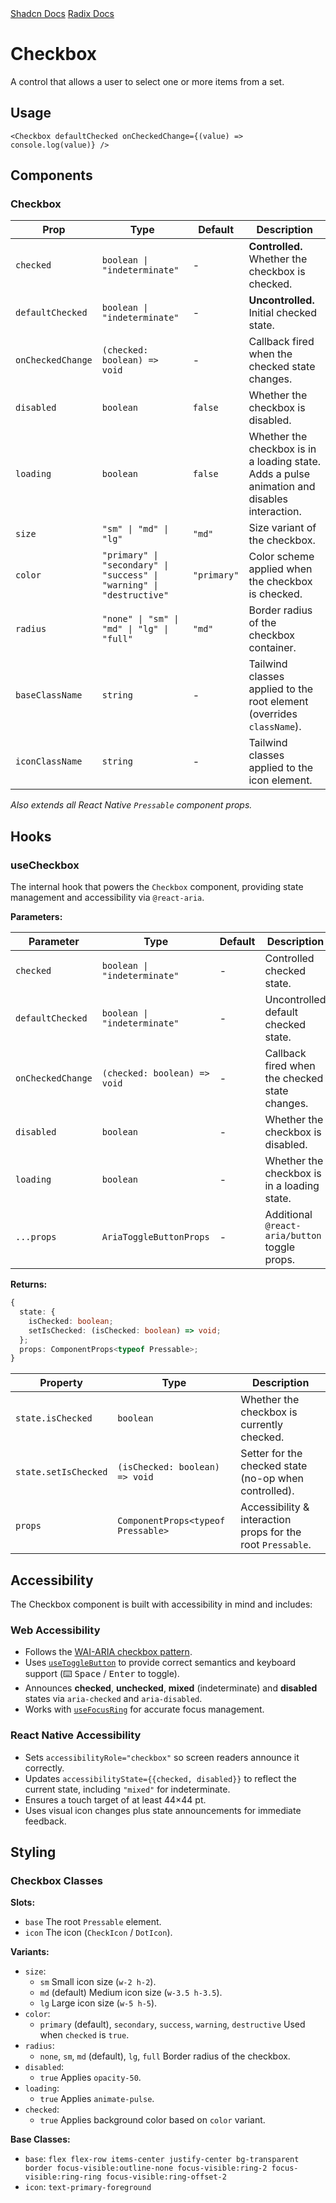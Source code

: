 
<div style={{display: "flex", flexDirection: "row", gap: "2rem"}}>
  <a
    href={`${process.env.STORYBOOK_URL}/?path=/story/checkbox--default&globals=backgrounds.value:light`}
  >
    <StorybookIcon color="#FE4785" width={25} height={25} />
  </a>
  <a href="https://github.com/moveinready-casa/shadcn-native/blob/3-create-components/registry/ui/checkbox.tsx">
    <GithubIcon width={25} height={25} />
  </a>
  <a href="https://ui.shadcn.com/docs/components/checkbox">Shadcn Docs</a>
  <a href="https://www.radix-ui.com/primitives/docs/components/checkbox">
    Radix Docs
  </a>
</div>

# Checkbox

A control that allows a user to select one or more items from a set.

<Preview component="checkbox" />

## Usage

```tsx
<Checkbox defaultChecked onCheckedChange={(value) => console.log(value)} />
```

## Components

### Checkbox

| Prop              | Type                                                                  | Default     | Description                                                                                  |
| ----------------- | --------------------------------------------------------------------- | ----------- | -------------------------------------------------------------------------------------------- |
| `checked`         | `boolean \| "indeterminate"`                                          | -           | **Controlled.** Whether the checkbox is checked.                                             |
| `defaultChecked`  | `boolean \| "indeterminate"`                                          | -           | **Uncontrolled.** Initial checked state.                                                     |
| `onCheckedChange` | `(checked: boolean) => void`                                          | -           | Callback fired when the checked state changes.                                               |
| `disabled`        | `boolean`                                                             | `false`     | Whether the checkbox is disabled.                                                            |
| `loading`         | `boolean`                                                             | `false`     | Whether the checkbox is in a loading state. Adds a pulse animation and disables interaction. |
| `size`            | `"sm" \| "md" \| "lg"`                                                | `"md"`      | Size variant of the checkbox.                                                                |
| `color`           | `"primary" \| "secondary" \| "success" \| "warning" \| "destructive"` | `"primary"` | Color scheme applied when the checkbox is checked.                                           |
| `radius`          | `"none" \| "sm" \| "md" \| "lg" \| "full"`                            | `"md"`      | Border radius of the checkbox container.                                                     |
| `baseClassName`   | `string`                                                              | -           | Tailwind classes applied to the root element (overrides `className`).                        |
| `iconClassName`   | `string`                                                              | -           | Tailwind classes applied to the icon element.                                                |

_Also extends all React Native `Pressable` component props._

## Hooks

### useCheckbox

The internal hook that powers the `Checkbox` component, providing state management and accessibility via `@react-aria`.

**Parameters:**

| Parameter         | Type                         | Default | Description                                    |
| ----------------- | ---------------------------- | ------- | ---------------------------------------------- |
| `checked`         | `boolean \| "indeterminate"` | -       | Controlled checked state.                      |
| `defaultChecked`  | `boolean \| "indeterminate"` | -       | Uncontrolled default checked state.            |
| `onCheckedChange` | `(checked: boolean) => void` | -       | Callback fired when the checked state changes. |
| `disabled`        | `boolean`                    | -       | Whether the checkbox is disabled.              |
| `loading`         | `boolean`                    | -       | Whether the checkbox is in a loading state.    |
| `...props`        | `AriaToggleButtonProps`      | -       | Additional `@react-aria/button` toggle props.  |

**Returns:**

```ts
{
  state: {
    isChecked: boolean;
    setIsChecked: (isChecked: boolean) => void;
  };
  props: ComponentProps<typeof Pressable>;
}
```

| Property             | Type                               | Description                                                 |
| -------------------- | ---------------------------------- | ----------------------------------------------------------- |
| `state.isChecked`    | `boolean`                          | Whether the checkbox is currently checked.                  |
| `state.setIsChecked` | `(isChecked: boolean) => void`     | Setter for the checked state (no-op when controlled).       |
| `props`              | `ComponentProps<typeof Pressable>` | Accessibility & interaction props for the root `Pressable`. |

## Accessibility

The Checkbox component is built with accessibility in mind and includes:

### Web Accessibility

- Follows the [WAI-ARIA checkbox pattern](https://www.w3.org/WAI/ARIA/apg/patterns/checkbox/).
- Uses [`useToggleButton`](https://react-spectrum.adobe.com/react-aria/useToggleButton.html) to provide correct semantics and keyboard support (⌨️ <kbd>Space</kbd> / <kbd>Enter</kbd> to toggle).
- Announces **checked**, **unchecked**, **mixed** (indeterminate) and **disabled** states via `aria-checked` and `aria-disabled`.
- Works with [`useFocusRing`](https://react-spectrum.adobe.com/react-aria/useFocusRing.html) for accurate focus management.

### React Native Accessibility

- Sets `accessibilityRole="checkbox"` so screen readers announce it correctly.
- Updates `accessibilityState={{checked, disabled}}` to reflect the current state, including `"mixed"` for indeterminate.
- Ensures a touch target of at least 44×44 pt.
- Uses visual icon changes plus state announcements for immediate feedback.

## Styling

### Checkbox Classes

**Slots:**

- `base` The root `Pressable` element.
- `icon` The icon (`CheckIcon` / `DotIcon`).

**Variants:**

- `size`:
  - `sm` Small icon size (`w-2 h-2`).
  - `md` (default) Medium icon size (`w-3.5 h-3.5`).
  - `lg` Large icon size (`w-5 h-5`).
- `color`:
  - `primary` (default), `secondary`, `success`, `warning`, `destructive` Used when `checked` is `true`.
- `radius`:
  - `none`, `sm`, `md` (default), `lg`, `full` Border radius of the checkbox.
- `disabled`:
  - `true` Applies `opacity-50`.
- `loading`:
  - `true` Applies `animate-pulse`.
- `checked`:
  - `true` Applies background color based on `color` variant.

**Base Classes:**

- `base`: `flex flex-row items-center justify-center bg-transparent border focus-visible:outline-none focus-visible:ring-2 focus-visible:ring-ring focus-visible:ring-offset-2`
- `icon`: `text-primary-foreground`
